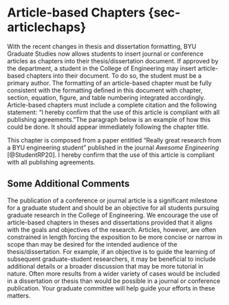 # Article-based Chapters {sec-articlechaps}

With the recent changes in thesis and dissertation formatting, BYU Graduate
Studies now allows students to insert journal or conference articles as chapters
into their thesis/dissertation document. If approved by the department, a
student in the College of Engineering may insert article-based chapters into
their document. To do so, the student must be a primary author. The formatting
of an article-based chapter must be fully consistent with the formatting defined
in this document with chapter, section, equation, figure, and table numbering
integrated accordingly. Article-based chapters must include a complete citation
and the following statement: "I hereby confirm that the use of this article is
compliant with all publishing agreements. "The paragraph below is an example of
how this could be done. It should appear immediately following the chapter
title.


This chapter is composed from a paper entitled "Really great research from a BYU
engineering student" published in the journal *Awesome Engineering*
[@StudentRP20]. I hereby confirm that the use of this article is compliant with
all publishing agreements.

## Some Additional Comments
The publication of a conference or journal article is a significant milestone
for a graduate  student and should be an objective for all students pursuing
graduate research in the College of Engineering. We encourage the use of
article-based chapters in theses and dissertations provided that it aligns with
the goals and objectives of the research. Articles, however, are often
constrained in length forcing the exposition to be more concise or narrow in
scope than may be desired for the intended audience of the thesis/dissertation.
For example, if an objective is to guide the learning of subsequent
graduate-student researchers, it may be beneficial to include additional details
or a broader discussion that may be more tutorial in nature. Often more results
from a wider variety of cases would be included in a dissertation or thesis than
would be possible in a journal or conference publication. Your graduate
committee will help guide your efforts in these matters.
